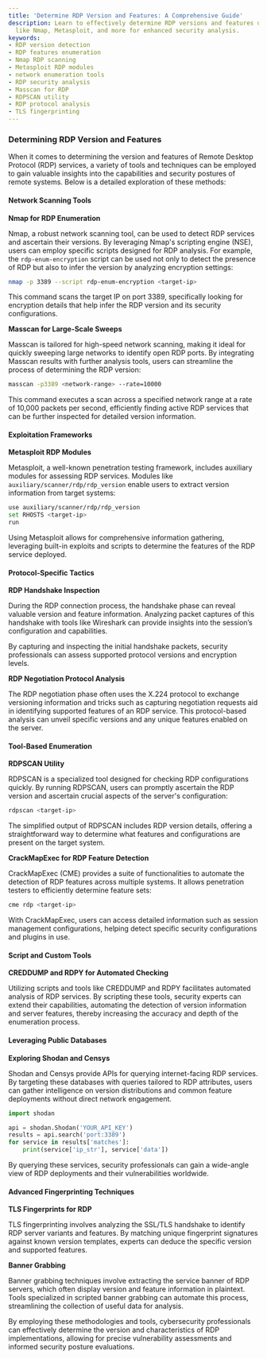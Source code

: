 ```yaml
---
title: 'Determine RDP Version and Features: A Comprehensive Guide'
description: Learn to effectively determine RDP versions and features using tools
  like Nmap, Metasploit, and more for enhanced security analysis.
keywords:
- RDP version detection
- RDP features enumeration
- Nmap RDP scanning
- Metasploit RDP modules
- network enumeration tools
- RDP security analysis
- Masscan for RDP
- RDPSCAN utility
- RDP protocol analysis
- TLS fingerprinting
---
```


### Determining RDP Version and Features

When it comes to determining the version and features of Remote Desktop Protocol (RDP) services, a variety of tools and techniques can be employed to gain valuable insights into the capabilities and security postures of remote systems. Below is a detailed exploration of these methods:

#### Network Scanning Tools

**Nmap for RDP Enumeration**

Nmap, a robust network scanning tool, can be used to detect RDP services and ascertain their versions. By leveraging Nmap's scripting engine (NSE), users can employ specific scripts designed for RDP analysis. For example, the `rdp-enum-encryption` script can be used not only to detect the presence of RDP but also to infer the version by analyzing encryption settings:

```bash
nmap -p 3389 --script rdp-enum-encryption <target-ip>
```

This command scans the target IP on port 3389, specifically looking for encryption details that help infer the RDP version and its security configurations.

**Masscan for Large-Scale Sweeps**

Masscan is tailored for high-speed network scanning, making it ideal for quickly sweeping large networks to identify open RDP ports. By integrating Masscan results with further analysis tools, users can streamline the process of determining the RDP version:

```bash
masscan -p3389 <network-range> --rate=10000
```

This command executes a scan across a specified network range at a rate of 10,000 packets per second, efficiently finding active RDP services that can be further inspected for detailed version information.

#### Exploitation Frameworks

**Metasploit RDP Modules**

Metasploit, a well-known penetration testing framework, includes auxiliary modules for assessing RDP services. Modules like `auxiliary/scanner/rdp/rdp_version` enable users to extract version information from target systems:

```bash
use auxiliary/scanner/rdp/rdp_version
set RHOSTS <target-ip>
run
```

Using Metasploit allows for comprehensive information gathering, leveraging built-in exploits and scripts to determine the features of the RDP service deployed.

#### Protocol-Specific Tactics

**RDP Handshake Inspection**

During the RDP connection process, the handshake phase can reveal valuable version and feature information. Analyzing packet captures of this handshake with tools like Wireshark can provide insights into the session’s configuration and capabilities.

By capturing and inspecting the initial handshake packets, security professionals can assess supported protocol versions and encryption levels.

**RDP Negotiation Protocol Analysis**

The RDP negotiation phase often uses the X.224 protocol to exchange versioning information and tricks such as capturing negotiation requests aid in identifying supported features of an RDP service. This protocol-based analysis can unveil specific versions and any unique features enabled on the server.

#### Tool-Based Enumeration

**RDPSCAN Utility**

RDPSCAN is a specialized tool designed for checking RDP configurations quickly. By running RDPSCAN, users can promptly ascertain the RDP version and ascertain crucial aspects of the server's configuration:

```bash
rdpscan <target-ip>
```

The simplified output of RDPSCAN includes RDP version details, offering a straightforward way to determine what features and configurations are present on the target system.

**CrackMapExec for RDP Feature Detection**

CrackMapExec (CME) provides a suite of functionalities to automate the detection of RDP features across multiple systems. It allows penetration testers to efficiently determine feature sets:

```bash
cme rdp <target-ip>
```

With CrackMapExec, users can access detailed information such as session management configurations, helping detect specific security configurations and plugins in use.

#### Script and Custom Tools

**CREDDUMP and RDPY for Automated Checking**

Utilizing scripts and tools like CREDDUMP and RDPY facilitates automated analysis of RDP services. By scripting these tools, security experts can extend their capabilities, automating the detection of version information and server features, thereby increasing the accuracy and depth of the enumeration process.

#### Leveraging Public Databases

**Exploring Shodan and Censys**

Shodan and Censys provide APIs for querying internet-facing RDP services. By targeting these databases with queries tailored to RDP attributes, users can gather intelligence on version distributions and common feature deployments without direct network engagement.

```python
import shodan

api = shodan.Shodan('YOUR_API_KEY')
results = api.search('port:3389')
for service in results['matches']:
    print(service['ip_str'], service['data'])
```

By querying these services, security professionals can gain a wide-angle view of RDP deployments and their vulnerabilities worldwide.

#### Advanced Fingerprinting Techniques

**TLS Fingerprints for RDP**

TLS fingerprinting involves analyzing the SSL/TLS handshake to identify RDP server variants and features. By matching unique fingerprint signatures against known version templates, experts can deduce the specific version and supported features.

**Banner Grabbing**

Banner grabbing techniques involve extracting the service banner of RDP servers, which often display version and feature information in plaintext. Tools specialized in scripted banner grabbing can automate this process, streamlining the collection of useful data for analysis.

By employing these methodologies and tools, cybersecurity professionals can effectively determine the version and characteristics of RDP implementations, allowing for precise vulnerability assessments and informed security posture evaluations.